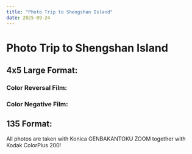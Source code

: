 ```yaml
---
title: "Photo Trip to Shengshan Island"
date: 2025-09-24
---
```


# Photo Trip to Shengshan Island



## 4x5 Large Format:
### Color Reversal Film:
<Photo src={IMGG0711RDP453} lqip={IMGG0711RDP453LQ} json={IMGG0711RDP453JSON} />
<Photo src={IMGG0711RDP451} lqip={IMGG0711RDP451LQ} json={IMGG0711RDP451JSON} />
<Photo src={IMGG0711RDP454} lqip={IMGG0711RDP454LQ} json={IMGG0711RDP454JSON} />

### Color Negative Film:
<Photo src={_DSF6951} lqip={_DSF6951LQ} json={_DSF6951JSON} />
<Photo src={_DSF6950} lqip={_DSF6950LQ} json={_DSF6950JSON} />
<Photo src={_DSF6953} lqip={_DSF6953LQ} json={_DSF6953JSON} />
<Photo src={_DSF6955} lqip={_DSF6955LQ} json={_DSF6955JSON} />
<Photo src={_DSF6956} lqip={_DSF6956LQ} json={_DSF6956JSON} />

## 135 Format:
All photos are taken with Konica GENBAKANTOKU ZOOM together with Kodak ColorPlus 200!

<Photo src={IMG019} lqip={IMG019LQ} json={IMG019JSON} />
<Photo src={IMG020} lqip={IMG020LQ} json={IMG020JSON} />
<Photo src={IMG027} lqip={IMG027LQ} json={IMG027JSON} />
<Photo src={IMG049} lqip={IMG049LQ} json={IMG049JSON} />
<Photo src={IMG054} lqip={IMG054LQ} json={IMG054JSON} />
<Photo src={IMG056} lqip={IMG056LQ} json={IMG056JSON} />
<Photo src={IMG057} lqip={IMG057LQ} json={IMG057JSON} />
<Photo src={IMG060} lqip={IMG060LQ} json={IMG060JSON} />
<Photo src={IMG061} lqip={IMG061LQ} json={IMG061JSON} />
<Photo src={IMG068} lqip={IMG068LQ} json={IMG068JSON} />
<Photo src={IMG076} lqip={IMG076LQ} json={IMG076JSON} />
<Photo src={IMG078} lqip={IMG078LQ} json={IMG078JSON} />
<Photo src={IMG081} lqip={IMG081LQ} json={IMG081JSON} />
<Photo src={IMG084} lqip={IMG084LQ} json={IMG084JSON} />
<Photo src={IMG087} lqip={IMG087LQ} json={IMG087JSON} />
<Photo src={IMG093} lqip={IMG093LQ} json={IMG093JSON} />
<Photo src={IMG099} lqip={IMG099LQ} json={IMG099JSON} />
<Photo src={IMG103} lqip={IMG103LQ} json={IMG103JSON} />
<Photo src={IMG105} lqip={IMG105LQ} json={IMG105JSON} />
<Photo src={IMG112} lqip={IMG112LQ} json={IMG112JSON} />
<Photo src={IMG114} lqip={IMG114LQ} json={IMG114JSON} />
<Photo src={IMG118} lqip={IMG118LQ} json={IMG118JSON} />
<Photo src={IMG119} lqip={IMG119LQ} json={IMG119JSON} />
<Photo src={IMG120} lqip={IMG120LQ} json={IMG120JSON} />
<Photo src={IMG123} lqip={IMG123LQ} json={IMG123JSON} />
<Photo src={IMG124} lqip={IMG124LQ} json={IMG124JSON} />
<Photo src={IMG129} lqip={IMG129LQ} json={IMG129JSON} />